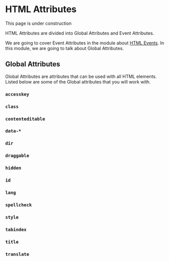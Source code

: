 
# HTML Attributes

<Callout type="info">This page is under construction</Callout>

HTML Attributes are divided into Global Attributes and Event Attributes.

We are going to cover Event Attributes in the module about [HTML Events](/html/html-events). In this module, we are going to talk about Global Attributes.

## Global Attributes

Global Attributes are attributes that can be used with all HTML elements. Listed below are some of the Global attributes that you will work with.

### `accesskey`

### `class`

### `contenteditable`

### `data-*`

### `dir`

### `draggable`

### `hidden`

### `id`

### `lang`

### `spellcheck`

### `style`

### `tabindex`

### `title`

### `translate`
